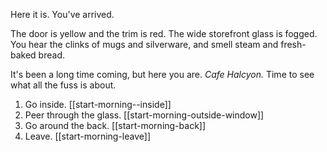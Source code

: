 
Here it is. You've arrived.

The door is yellow and the trim is red. The wide storefront glass is fogged. You hear the clinks of mugs and silverware, and smell steam and fresh-baked bread.

It's been a long time coming, but here you are. *Cafe Halcyon.* Time to see what all the fuss is about.

1. Go inside. [[start-morning--inside]]
2. Peer through the glass. [[start-morning-outside-window]]
3. Go around the back. [[start-morning-back]]
4. Leave. [[start-morning-leave]]